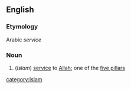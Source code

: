 ==English==
===Etymology===
Arabic ''service''
===Noun===
#(''Islam'') [[service]] to [[Allah]]; one of the [[five pillars]]
[[category:Islam]]